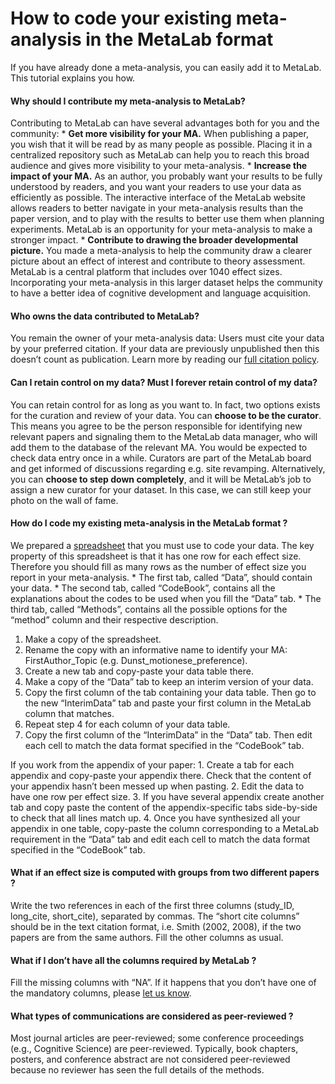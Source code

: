 
# How to code your existing meta-analysis in the MetaLab format

If you have already done a meta-analysis, you can easily add it to MetaLab. This tutorial explains you how.

#### Why should I contribute my meta-analysis to MetaLab?

Contributing to MetaLab can have several advantages both for you and the community:
* **Get more visibility for your MA.** When publishing a paper, you wish that it will be read by as many people as possible. Placing it in a centralized repository such as MetaLab can help you to reach this broad audience and gives more visibility to your meta-analysis.
* **Increase the impact of your MA.** As an author, you probably want your results to be fully understood by readers, and you want your readers to use your data as efficiently as possible. The interactive interface of the MetaLab website allows readers to better navigate in your meta-analysis results than the paper version, and to play with the results to better use them when planning experiments. MetaLab is an opportunity for your meta-analysis to make a stronger impact.
* **Contribute to drawing the broader developmental picture.** You made a meta-analysis to help the community draw a clearer picture about an effect of interest and contribute to theory assessment. MetaLab is a central platform that includes over 1040 effect sizes. Incorporating your meta-analysis in this larger dataset helps the community to have a better idea of cognitive development and language acquisition.

#### Who owns the data contributed to MetaLab? 

You remain the owner of your meta-analysis data: Users must cite your data by your preferred citation. If your data are previously unpublished then this doesn't count as publication. Learn more by reading our [full citation policy](https://langcog.github.io/metalab2/publications.html). 

#### Can I retain control on my data? Must I forever retain control of my data?

You can retain control for as long as you want to. In fact, two options exists for the curation and review of your data. You can **choose to be the curator**. This means you agree to be the person responsible for identifying new relevant papers and signaling them to the MetaLab data manager, who will add them to the database of the relevant MA. You would be expected to check data entry once in a while. Curators are part of the MetaLab board and get informed of discussions regarding e.g. site revamping. Alternatively, you can **choose to step down completely**, and it will be MetaLab’s job to assign a new curator for your dataset. In this case, we can still keep your photo on the wall of fame.

#### How do I code my existing meta-analysis in the MetaLab format ? 

We prepared a [spreadsheet](https://docs.google.com/spreadsheets/d/12Y_2BcFSu48t0F8a_xrY1Ro2fJoCIV1h8O627WNcrjY/edit#gid=0) that you must use to code your data. The key property of this spreadsheet is that it has one row for each effect size. Therefore you should fill as many rows as the number of effect size you report in your meta-analysis. 
* The first tab, called “Data”, should contain your data. 
* The second tab, called “CodeBook”, contains all the explanations about the codes to be used when you fill the “Data” tab. 
* The third tab, called “Methods”, contains all the possible options for the “method” column and their respective description. 

1. Make a copy of the spreadsheet.
2. Rename the copy  with an informative name to identify your MA: FirstAuthor_Topic (e.g. Dunst_motionese_preference).
3. Create a new tab and copy-paste your data table there.
4. Make a copy of the “Data” tab to keep an interim version of your data.
5. Copy the first column of the tab containing your data table. Then go to the new “InterimData” tab and paste your first column in the MetaLab column that matches. 
6. Repeat step 4 for each column of your data table.
7. Copy the first column of the “InterimData” in the “Data” tab. Then edit each cell to match the data format specified in the “CodeBook” tab.

If you work from the appendix of your paper:
1. Create a tab for each appendix and copy-paste your appendix there. Check that the content of your appendix hasn’t been messed up when pasting.
2. Edit the data to have one row per effect size.
3. If you have several appendix create another tab and copy paste the content of the appendix-specific tabs side-by-side to check that all lines match up. 
4. Once you have synthesized all your appendix in one table, copy-paste the column corresponding to a MetaLab requirement in the “Data” tab and edit each cell to match the data format specified in the “CodeBook” tab. 

#### What if an effect size is computed with groups from two different papers ?

Write the two references in each of the first three columns (study_ID, long_cite, short_cite), separated by commas. The “short cite columns” should be in the text citation format, i.e. Smith (2002, 2008), if the two papers are from the same authors. 
Fill the other columns as usual. 

#### What if I don’t have all the columns required by MetaLab ?

Fill the missing columns with “NA”. If it happens that you don’t have one of the mandatory columns, please [let us know](metalab-project@googlegroups.com).

#### What types of communications are considered as peer-reviewed ?

Most journal articles are peer-reviewed; some conference proceedings (e.g., Cognitive Science) are peer-reviewed. Typically, book chapters, posters, and conference abstract are not considered peer-reviewed because no reviewer has seen the full details of the methods.
